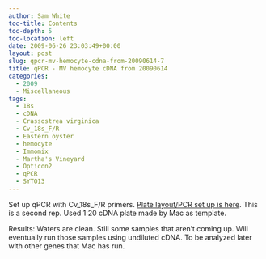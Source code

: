 ```yaml
---
author: Sam White
toc-title: Contents
toc-depth: 5
toc-location: left
date: 2009-06-26 23:03:49+00:00
layout: post
slug: qpcr-mv-hemocyte-cdna-from-20090614-7
title: qPCR - MV hemocyte cDNA from 20090614
categories:
  - 2009
  - Miscellaneous
tags:
  - 18s
  - cDNA
  - Crassostrea virginica
  - Cv_18s_F/R
  - Eastern oyster
  - hemocyte
  - Immomix
  - Martha's Vineyard
  - Opticon2
  - qPCR
  - SYTO13
---
```


Set up qPCR with Cv_18s_F/R primers. [Plate layout/PCR set up is here](https://eagle.fish.washington.edu/Arabidopsis/Notebook%20Workup%20Files/20090626-01.jpg). This is a second rep. Used 1:20 cDNA plate made by Mac as template.

Results: Waters are clean. Still some samples that aren't coming up. Will eventually run those samples using undiluted cDNA. To be analyzed later with other genes that Mac has run.
